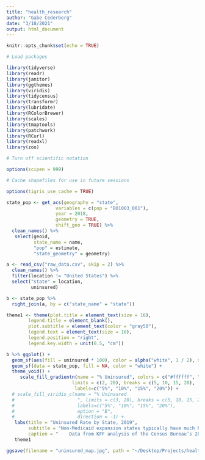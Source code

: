 ```yaml
---
title: "health_research"
author: "Gabe Cederberg"
date: "3/18/2021"
output: html_document
---
```


```r
knitr::opts_chunk$set(echo = TRUE)

# Load packages

library(tidyverse)
library(readr)
library(janitor)
library(ggthemes)
library(viridis)  
library(tidycensus)
library(transformr)
library(lubridate)
library(RColorBrewer)
library(scales)
library(tmaptools)
library(patchwork)
library(RCurl)
library(readxl)
library(zoo)

# Turn off scientific notation

options(scipen = 999)

# Cache shapefiles for use in future sessions

options(tigris_use_cache = TRUE)
```

```r

state_pop <- get_acs(geography = "state",
                  variables = c(pop = "B01003_001"), 
                  year = 2018,
                  geometry = TRUE,
                  shift_geo = TRUE) %>% 
  clean_names() %>% 
   select(geoid, 
          state_name = name, 
          "pop" = estimate,
          "state_geometry" = geometry)  

a <- read_csv("raw_data.csv", skip = 2) %>% 
  clean_names() %>% 
  filter(location != "United States") %>% 
  select("state" = location,
         uninsured)

b <- state_pop %>% 
  right_join(a, by = c("state_name" = "state"))

theme1 <- theme(plot.title = element_text(size = 16),
        legend.title = element_blank(),
        plot.subtitle = element_text(color = "gray50"),
        legend.text = element_text(size = 10),
        legend.position = "right",
        legend.key.width = unit(0.5, "cm"))

b %>% ggplot() +
  geom_sf(aes(fill = uninsured * 100), color = alpha("white", 1 / 2), size = 0.1) +
  geom_sf(data = state_pop, fill = NA, color = "white") +
  theme_void() +
     scale_fill_gradientn(name = "% Uninsured", colors = c("#ffffff", "#00264d"),
                        limits = c(2, 20), breaks = c(5, 10, 15, 20),
                         labels=c("5%", "10%", "15%", "20%")) +
  # scale_fill_viridis_c(name = "% Uninsured
  #                       ", limits = c(3, 20), breaks = c(5, 10, 15, 20),
  #                       labels=c("5%", "10%", "15%", "20%"),
  #                       option = "B",
  #                       direction = -1) +
   labs(title = "Uninsured Rate by State, 2019",
        subtitle = "Non-Medicaid expansion states typically have much higher uninsured rates",
        caption = "    Data from KFF analysis of the Census Bureau’s 2019 American Community Survey (ACS)") +
   theme1

ggsave(filename = "uninsured_map.jpg", path = "~/Desktop/Projects/health_research", plot = last_plot(), width = 7, height = 4, dpi = 400)
```

